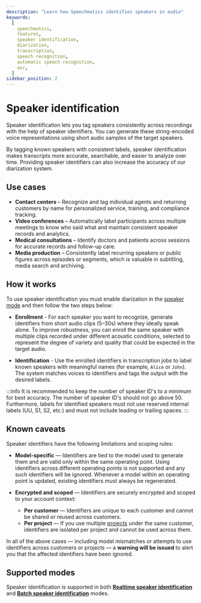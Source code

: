 ```yaml
---
description: "Learn how Speechmatics identifies speakers in audio"
keywords:
  [
    speechmatics,
    features,
    speaker identification,
    diarization,
    transcription,
    speech recognition,
    automatic speech recognition,
    asr,
  ]
sidebar_position: 2
---
```


# Speaker identification

Speaker identification lets you tag speakers consistently across recordings with the help of speaker identifiers. You can generate these string-encoded voice representations using short audio samples of the target speakers.

By tagging known speakers with consistent labels, speaker identification makes transcripts more accurate, searchable, and easier to analyze over time. Providing speaker identifiers can also increase the accuracy of our diarization system.

## Use cases

- **Contact centers** – Recognize and tag individual agents and returning customers by name for personalized service, training, and compliance tracking.
- **Video conferences** – Automatically label participants across multiple meetings to know who said what and maintain consistent speaker records and analytics.
- **Medical consultations** – Identify doctors and patients across sessions for accurate records and follow-up care.
- **Media production** – Consistently label recurring speakers or public figures across episodes or segments, which is valuable in subtitling, media search and archiving.

## How it works

To use speaker identification you must enable diarization in the [speaker mode](../features/diarization.mdx#diarization-modes) and then follow the two steps below:

- **Enrollment** - For each speaker you want to recognize, generate identifiers from short audio clips (5–30s) where they ideally speak alone.
  To improve robustness, you can enroll the same speaker with multiple clips recorded under different acoustic conditions, selected to represent the degree of variety and quality that could be expected in the target audio.

- **Identification** - Use the enrolled identifiers in transcription jobs to label known speakers with meaningful names (for example, `Alice` or `John`). The system matches voices to identifiers and tags the output with the desired labels.

:::info
It is recommended to keep the number of speaker ID's to a minimum for best accuracy. The number of speaker ID's should not go above 50. Furthermore, labels for identified speakers must not use reserved internal labels (UU, S1, S2, etc.) and must not include leading or trailing spaces.
:::

## Known caveats

Speaker identifiers have the following limitations and scoping rules:

- **Model-specific** — Identifiers are tied to the model used to generate them and are valid only within the same operating point. Using identifiers across different operating points is not supported and any such identifiers will be ignored.
  Whenever a model within an operating point is updated, existing identifiers must always be regenerated.

- **Encrypted and scoped** — Identifiers are securely encrypted and scoped to your account context:
  - **Per customer** — Identifiers are unique to each customer and cannot be shared or reused across customers.
  - **Per project** — If you use multiple [projects](/guides/projects#what-are-projects) under the same customer, identifiers are isolated per project and cannot be used across them.

In all of the above cases — including model mismatches or attempts to use identifiers across customers or projects — a **warning will be issued** to alert you that the affected identifiers have been ignored.

## Supported modes

Speaker identification is supported in both **[Realtime speaker identification](../realtime/speaker-identification.mdx)** and **[Batch speaker identification](../batch/speaker-identification.mdx)** modes.
